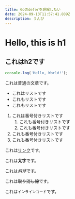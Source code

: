 ```yaml
---
title: Goのdeferを理解したい
date: 2024-09-13T11:57:41.809Z
description: うんぴ
---
```


# Hello, this is h1

## これはh2です

```ts
console.log('Hello, World!');
```

これは普通の文章です。

- これはリストです
- これもリストです
- これもリストです

1. これは番号付きリストです
    1. これも番号付きリストです
    2. これも番号付きリストです
2. これも番号付きリストです
3. これも番号付きリストです

これは[リンク](https://google.com)です。

これは**太字**です。

これは*斜体*です。

これは~~取り消し線~~です。

これは`インラインコード`です。
